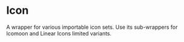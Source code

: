 
<Meta title="Display/Icon" component={Icon} />

# Icon

A wrapper for various importable icon sets. Use its sub-wrappers for Icomoon and Linear Icons limited variants.

<Canvas withSource="open">
  <Story id="display-icon--default" />
</Canvas>

<ArgsTable of={Icon} />
